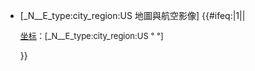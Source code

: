 *[{{Coor URL}}{{{1}}}_N_{{{2}}}_E_type:city_region:US 地圖與航空影像]{{en icon}} {{#ifeq:{{{nocoord|0}}}|1||<div id="coordinates" class="plainlinks topicon" style="font-size: small;">[[地理坐标|坐标]]：[{{Coor URL}}{{{1}}}_N_{{{2}}}_E_type:city_region:US {{{1}}}° {{{2}}}°]</div>}}<noinclude>

[[Category:經緯模板|{{PAGENAME}}]]

</noinclude>